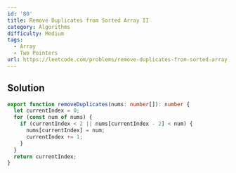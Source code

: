 ```yaml
---
id: '80'
title: Remove Duplicates from Sorted Array II
category: Algorithms
difficulty: Medium
tags:
  - Array
  - Two Pointers
url: https://leetcode.com/problems/remove-duplicates-from-sorted-array-ii
---
```


## Solution

```typescript filename="solution.ts" copy
export function removeDuplicates(nums: number[]): number {
  let currentIndex = 0;
  for (const num of nums) {
    if (currentIndex < 2 || nums[currentIndex - 2] < num) {
      nums[currentIndex] = num;
      currentIndex += 1;
    }
  }
  return currentIndex;
}
```
